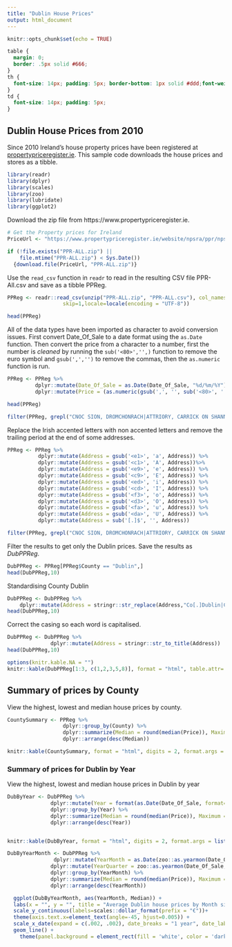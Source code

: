 ```yaml
---
title: "Dublin House Prices"
output: html_document
---
```


```r
knitr::opts_chunk$set(echo = TRUE)
```

```css
table {
  margin: 0;
  border: .5px solid #666;
}
th {
  font-size: 14px; padding: 5px; border-bottom: 1px solid #ddd;font-weight: bold;
}
td {
  font-size: 14px; padding: 5px;
}

```
## Dublin House Prices from 2010
Since 2010 Ireland's house property prices have been registered at [propertypriceregister.ie](https://www.propertypriceregister.ie). This sample code downloads the house prices and stores as a tibble. 


```r
library(readr)
library(dplyr)
library(scales)
library(zoo)
library(lubridate)
library(ggplot2)
```



Download the zip file from https://www.propertypriceregister.ie.

```r
# Get the Property prices for Ireland
PriceUrl <- "https://www.propertypriceregister.ie/website/npsra/ppr/npsra-ppr.nsf/Downloads/PPR-ALL.zip/$FILE/PPR-ALL.zip"

```
```r
if (!file.exists("PPR-ALL.zip") ||
    file.mtime("PPR-ALL.zip") < Sys.Date()) 
  {download.file(PriceUrl, "PPR-ALL.zip")}

```

Use the `read_csv` function in `readr` to read in the resulting CSV file PPR-All.csv and save as a tibble PPReg. 
```r
PPReg <- readr::read_csv(unzip("PPR-ALL.zip", "PPR-ALL.csv"), col_names= c("Date_Of_Sale","Address","County","Eircode","Price","Not_Full_Market_Price","VAT_Exclusive","Description","Size"), col_types = c("c","c","c","c","c","c","c","c","c"),
                  skip=1,locale=locale(encoding = "UTF-8")) 

head(PPReg)
```

All of the data types have been imported as character to avoid conversion issues. 
First convert Date_Of_Sale to a date format using the `as.Date` function. 
Then convert the price from a character to a number, first the number is *cleaned* by running the `sub('<80>','',)` function to remove the euro symbol and `gsub(',','')` to remove the commas, then the `as.numeric` function is run. 
```r
PPReg <- PPReg %>% 
         dplyr::mutate(Date_Of_Sale = as.Date(Date_Of_Sale, "%d/%m/%Y") ) %>%
         dplyr::mutate(Price = (as.numeric(gsub(',', '', sub('<80>', '', Price)))) ) 

head(PPReg)
```
```r
filter(PPReg, grepl("CNOC SION, DROMCHONRACH|ATTRIORY, CARRICK ON SHANNON|Treagh, Inniskeen|AONGHUS ROAD, TALLAGHT", Address ) )
```

Replace the Irish accented letters with non accented letters and remove the trailing period at the end of some addresses.

```r
PPReg <- PPReg %>% 
          dplyr::mutate(Address = gsub('<e1>', 'a', Address)) %>% 
          dplyr::mutate(Address = gsub('<c1>', 'A', Address))%>% 
          dplyr::mutate(Address = gsub('<e9>', 'e', Address)) %>%
          dplyr::mutate(Address = gsub('<c9>', 'E', Address)) %>%
          dplyr::mutate(Address = gsub('<ed>', 'i', Address)) %>% 
          dplyr::mutate(Address = gsub('<cd>', 'I', Address)) %>%   
          dplyr::mutate(Address = gsub('<f3>', 'o', Address)) %>%
          dplyr::mutate(Address = gsub('<d3>', 'O', Address)) %>%
          dplyr::mutate(Address = gsub('<fa>', 'u', Address)) %>%
          dplyr::mutate(Address = gsub('<da>', 'U', Address)) %>%
          dplyr::mutate(Address = sub('[.]$', '', Address))

```

```r
filter(PPReg, grepl("CNOC SION, DROMCHONRACH|ATTRIORY, CARRICK ON SHANNON|Treagh, Inniskeen|AONGHUS ROAD, TALLAGHT", Address ) )
```


Filter the results to get only the Dublin prices. Save the results as *DubPPReg*. 
```r
DubPPReg <- PPReg[PPReg$County == "Dublin",]
head(DubPPReg,10)
```

Standardising County Dublin
```r
DubPPReg <- DubPPReg %>%  
    dplyr::mutate(Address = stringr::str_replace(Address,"Co[.]Dublin|County Dublin", "Co. Dublin"))
head(DubPPReg,10)
```


Correct the casing so each word is capitalised.

```r
DubPPReg <- DubPPReg %>%
              dplyr::mutate(Address = stringr::str_to_title(Address))
head(DubPPReg,10)
```


```r
options(knitr.kable.NA = "")
knitr::kable(DubPPReg[1:3, c(1,2,3,5,8)], format = "html", table.attr='class="PaddedTable"', digits = 2, format.args = list(decimal.mark = ".", big.mark = ",", scientific = FALSE), col.names = c("Date Of Sale",	"Address",	"County",	"Price",	"Description") )
```



## Summary of prices by County
View the highest, lowest and median house prices by county.
```r
CountySummary <- PPReg %>%
                  dplyr::group_by(County) %>%
                  dplyr::summarize(Median = round(median(Price)), Maximum = round(max(Price)), Lowest = round(min(Price)) ) %>%
                  dplyr::arrange(desc(Median)) 

knitr::kable(CountySummary, format = "html", digits = 2, format.args = list(decimal.mark = ".", big.mark = ",", scientific = FALSE))

```

### Summary of prices for Dublin by Year
View the highest, lowest and median house prices in Dublin by year

```r
DubByYear <- DubPPReg %>%
              dplyr::mutate(Year = format(as.Date(Date_Of_Sale, format="%Y-/%m-%d"),"%Y")) %>%
              dplyr::group_by(Year) %>%
              dplyr::summarize(Median = round(median(Price)), Maximum = round(max(Price)), Lowest = round(min(Price)) )  %>%
              dplyr::arrange(desc(Year)) 


knitr::kable(DubByYear, format = "html", digits = 2, format.args = list(decimal.mark = ".", big.mark = ",", scientific = FALSE))
```

```r
DubByYearMonth <- DubPPReg %>%
               dplyr::mutate(YearMonth = as.Date(zoo::as.yearmon(Date_Of_Sale, format = "%Y-%m")) ) %>%
              dplyr::mutate(YearQuarter = zoo::as.yearmon(Date_Of_Sale, format = "%Y-%m-%d") ) %>%
              dplyr::group_by(YearMonth) %>%
              dplyr::summarize(Median = round(median(Price)), Maximum = round(max(Price)), Lowest = round(min(Price)) )  %>%
              dplyr::arrange(desc(YearMonth)) 
```

```r

  ggplot(DubByYearMonth, aes(YearMonth, Median)) +
  labs(x = "", y = "", title = "Average Dublin house prices by Month since 2010") +
  scale_y_continuous(labels=scales::dollar_format(prefix = "€"))+
  theme(axis.text.x=element_text(angle=-45, hjust=0.005)) +
  scale_x_date(expand = c(.002, .002), date_breaks = "1 year", date_labels = "%Y" ) +
  geom_line() +
    theme(panel.background = element_rect(fill = 'white', color = 'dark grey'))

 
```


